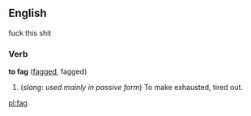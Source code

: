 ==English==

fuck this shit

===Verb===
'''to fag''' ([[fagged]], fagged)
# (''slang'': ''used mainly in passive form'') To make exhausted, tired out.

[[pl:fag]]